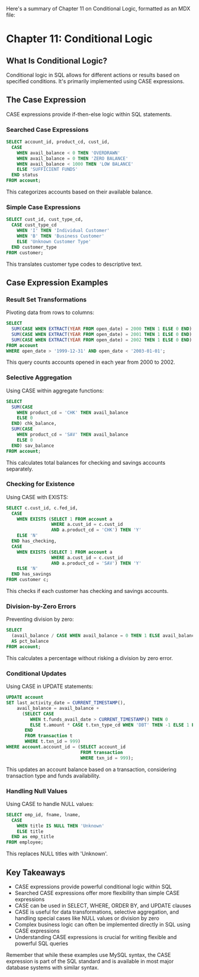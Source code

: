 Here's a summary of Chapter 11 on Conditional Logic, formatted as an MDX file:

# Chapter 11: Conditional Logic

## What Is Conditional Logic?

Conditional logic in SQL allows for different actions or results based on specified conditions. It's primarily implemented using CASE expressions.

## The Case Expression

CASE expressions provide if-then-else logic within SQL statements.

### Searched Case Expressions

```sql
SELECT account_id, product_cd, cust_id,
  CASE
    WHEN avail_balance < 0 THEN 'OVERDRAWN'
    WHEN avail_balance = 0 THEN 'ZERO BALANCE'
    WHEN avail_balance < 1000 THEN 'LOW BALANCE'
    ELSE 'SUFFICIENT FUNDS'
  END status
FROM account;
```

This categorizes accounts based on their available balance.

### Simple Case Expressions

```sql
SELECT cust_id, cust_type_cd,
  CASE cust_type_cd
    WHEN 'I' THEN 'Individual Customer'
    WHEN 'B' THEN 'Business Customer'
    ELSE 'Unknown Customer Type'
  END customer_type
FROM customer;
```

This translates customer type codes to descriptive text.

## Case Expression Examples

### Result Set Transformations

Pivoting data from rows to columns:

```sql
SELECT
  SUM(CASE WHEN EXTRACT(YEAR FROM open_date) = 2000 THEN 1 ELSE 0 END) year_2000,
  SUM(CASE WHEN EXTRACT(YEAR FROM open_date) = 2001 THEN 1 ELSE 0 END) year_2001,
  SUM(CASE WHEN EXTRACT(YEAR FROM open_date) = 2002 THEN 1 ELSE 0 END) year_2002
FROM account
WHERE open_date > '1999-12-31' AND open_date < '2003-01-01';
```

This query counts accounts opened in each year from 2000 to 2002.

### Selective Aggregation

Using CASE within aggregate functions:

```sql
SELECT
  SUM(CASE
    WHEN product_cd = 'CHK' THEN avail_balance
    ELSE 0
  END) chk_balance,
  SUM(CASE
    WHEN product_cd = 'SAV' THEN avail_balance
    ELSE 0
  END) sav_balance
FROM account;
```

This calculates total balances for checking and savings accounts separately.

### Checking for Existence

Using CASE with EXISTS:

```sql
SELECT c.cust_id, c.fed_id,
  CASE
    WHEN EXISTS (SELECT 1 FROM account a
                 WHERE a.cust_id = c.cust_id
                 AND a.product_cd = 'CHK') THEN 'Y'
    ELSE 'N'
  END has_checking,
  CASE
    WHEN EXISTS (SELECT 1 FROM account a
                 WHERE a.cust_id = c.cust_id
                 AND a.product_cd = 'SAV') THEN 'Y'
    ELSE 'N'
  END has_savings
FROM customer c;
```

This checks if each customer has checking and savings accounts.

### Division-by-Zero Errors

Preventing division by zero:

```sql
SELECT
  (avail_balance / CASE WHEN avail_balance = 0 THEN 1 ELSE avail_balance END) * 100
  AS pct_balance
FROM account;
```

This calculates a percentage without risking a division by zero error.

### Conditional Updates

Using CASE in UPDATE statements:

```sql
UPDATE account
SET last_activity_date = CURRENT_TIMESTAMP(),
    avail_balance = avail_balance +
      (SELECT CASE
         WHEN t.funds_avail_date > CURRENT_TIMESTAMP() THEN 0
         ELSE t.amount * CASE t.txn_type_cd WHEN 'DBT' THEN -1 ELSE 1 END
       END
       FROM transaction t
       WHERE t.txn_id = 999)
WHERE account.account_id = (SELECT account_id
                            FROM transaction
                            WHERE txn_id = 999);
```

This updates an account balance based on a transaction, considering transaction type and funds availability.

### Handling Null Values

Using CASE to handle NULL values:

```sql
SELECT emp_id, fname, lname,
  CASE
    WHEN title IS NULL THEN 'Unknown'
    ELSE title
  END as emp_title
FROM employee;
```

This replaces NULL titles with 'Unknown'.

## Key Takeaways

- CASE expressions provide powerful conditional logic within SQL
- Searched CASE expressions offer more flexibility than simple CASE expressions
- CASE can be used in SELECT, WHERE, ORDER BY, and UPDATE clauses
- CASE is useful for data transformations, selective aggregation, and handling special cases like NULL values or division by zero
- Complex business logic can often be implemented directly in SQL using CASE expressions
- Understanding CASE expressions is crucial for writing flexible and powerful SQL queries

Remember that while these examples use MySQL syntax, the CASE expression is part of the SQL standard and is available in most major database systems with similar syntax.
